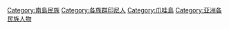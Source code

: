 [[Category:南島民族|Category:南島民族]]
[[Category:各族群印尼人|Category:各族群印尼人]]
[[Category:爪哇島|Category:爪哇島]]
[[Category:亚洲各民族人物|Category:亚洲各民族人物]]